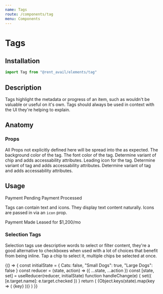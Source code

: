 ```yaml
---
name: Tags
route: /components/tag
menu: Components
---
```



# Tags

<Status status="production" />

## Installation

```js
import Tag from "@rent_avail/elements/tag"
```

## Description

Tags highlight the metadata or progress of an item, such as wouldn't be valuable or useful on it's own. Tags should always be used in context with the UI they're helping to explain.

## Anatomy

### Props

<Prop name="spreadProps" type="spread">
  All Props not explicitly defined here will be spread into the as expected.
</Prop>
<Prop name="bg" type="string" defaultValue="#f9de89">
  The background color of the tag.
</Prop>
<Prop name="color" type="string" defaultValue="#2d2d2d">
  The font color of the tag.
</Prop>
<Prop name="select" type="boolean" defaultValue="false">
  Determine variant of chip and adds accessability attributes.
</Prop>
<Prop name="icon" type="Element" defaultValue="null">
  Leading icon for the tag.
</Prop>
<Prop name="checked" type="boolean" defaultValue="false">
  Determine variant of tag and adds accessability attributes.
</Prop>
<Prop name="onChange" type="function" defaultValue="(e) => null">
  Determine variant of tag and adds accessability attributes.
</Prop>

## Usage

<Playground>
  <Tag>Payment Pending</Tag>
  <Tag bg={colors.green_500} color={colors.green_900}>
    Payment Processed
  </Tag>
</Playground>

Tags can contain text and icons. They display text content naturally. Icons are passed in via an `icon` prop.

<Playground>
  <Tag bg={colors.blue_500} color={colors.ui_100} icon={DollarSign}>
    Payment Made
  </Tag>
  <Tag bg={colors.green_300}>Leased for $1,200/mo</Tag>
</Playground>

### Selection Tags

Selection tags use descriptive words to select or filter content, they're a good alternative to checkboxes when used with a lot of choices that benefit from being inline. Tap a chip to select it, multiple chips be selected at once.

<Playground>
  {() => {
    const initialState = {
      Cats: false,
      "Small Dogs": true,
      "Large Dogs": false
    }
    const reducer = (state, action) => ({ ...state, ...action })
    const [state, set] = useReducer(reducer, initialState)
    function handleChange(e) {
      set({ [e.target.name]: e.target.checked })
    }
    return (
      <Fragment>
        {Object.keys(state).map(key => (
          <Tag select key={key} name={key} checked={state[key]} onChange={handleChange}>
            {key}
          </Tag>
        ))}
      </Fragment>
    )
  }}
</Playground>
